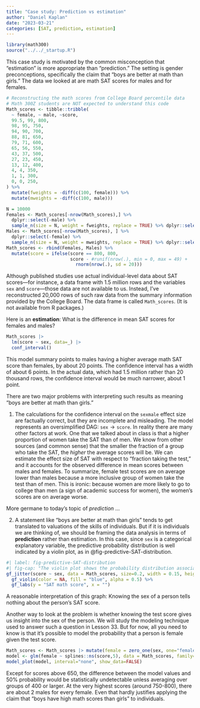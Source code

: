 ```yaml
---
title: "Case study: Prediction vs estimation"
author: "Daniel Kaplan"
date: "2023-03-21"
categories: [SAT, prediction, estimation]
---
```


```r
library(math300)
source("../../_startup.R")
```

This case study is motivated by the common misconception that "estimation" is more appropriate than "prediction." The setting is gender preconceptions, specifically the claim that "boys are better at math than girls." The data we looked at are math SAT scores for males and for females.

```r
# Reconstructing the math scores from College Board percentile data
# Math 300Z students are NOT expected to understand this code
Math_scores <- tibble::tribble(
  ~ female, ~ male, ~score,
  99.5, 99, 800,
  98, 95, 750,
  94, 90, 700,
  88, 81, 650,
  79, 71, 600,
  65, 56, 550,
  43, 37, 500,
  27, 23, 450,
  13, 12, 400,
  4, 4, 350,
  1, 1, 300, 
  0, 0, 250,
) %>%
  mutate(fweights = -diff(c(100, female))) %>%
  mutate(mweights = -diff(c(100, male)))

N = 10000
Females <- Math_scores[-nrow(Math_scores),] %>% 
  dplyr::select(-male) %>% 
  sample_n(size = N, weight = fweights, replace = TRUE) %>% dplyr::select(score) %>% mutate(sex = "female")
Males <- Math_scores[-nrow(Math_scores), ] %>% 
  dplyr::select(-female) %>% 
  sample_n(size = N, weight = mweights, replace = TRUE) %>% dplyr::select(score) %>% mutate(sex = "male")
Math_scores <- rbind(Females, Males) %>% 
  mutate(score = ifelse(score == 800, 800, 
                        score - #runif(nrow(.), min = 0, max = 49) +
                          rnorm(nrow(.), sd = 20)))
```

Although published studies use actual individual-level data about SAT scores---for instance, a data frame with 1.5 million rows and the variables `sex` and `score`---those data are not available to us. Instead, I've reconstructed 20,000 rows of such raw data from the summary information provided by the College Board. The data frame is called `Math_scores`. (It is not available from R packages.) 

Here is an **estimation**: What is the difference in mean SAT scores for females and males?

```r
Math_scores |>
  lm(score ~ sex, data=_) |>
  conf_interval()
```

This model summary points to males having a higher average math SAT score than females, by about 20 points. The confidence interval has a width of about 6 points. In the actual data, which had 1.5 million rather than 20 thousand rows, the confidence interval would be much narrower, about 1 point.

There are two major problems with interpreting such results as meaning "boys are better at math than girls." 

1. The calculations for the confidence interval on the `sexmale` effect size are factually correct, but they are incomplete and misleading. The model represents an oversimplified DAG: $\mathtt{sex} \rightarrow \mathtt{score}$. In reality there are many other factors at work. One that we talked about in class is that a higher proportion of women take the SAT than of men. We know from other sources (and common sense) that the smaller the fraction of a group who take the SAT, the *higher* the average scores will be. We can estimate the effect size of SAT with respect to "fraction taking the test," and it accounts for the observed difference in mean scores between males and females. To summarize, female test scores are on average lower than males because a more inclusive group of women take the test than of men. This is ironic: because women are more likely to go to college than men (a sign of academic success for women), the women's scores are on average worse. 

More germane to today's topic of *prediction* ...

2. A statement like "boys are better at math than girls" tends to get translated to valuations of the skills of individuals. But if it is individuals we are thinking of, we should be framing the data analysis in terms of **prediction** rather than estimation. In this case, since `sex` is a categorical explanatory variable, the predictive probability distribution is well indicated by a violin plot, as in @fig-predictive-SAT-distribution.

```r
#| label: fig-predictive-SAT-distribution
#| fig-cap: "The violin plot shows the probability distribution associated with each sex. They are almost identical."
gf_jitter(score ~ sex, data = Math_scores, size=0.2, width = 0.15, height = 0, alpha = 0.3) %>% 
  gf_violin(color = NA, fill = "blue", alpha = 0.5) %>%
  gf_labs(y = "SAT math score", x = "")
```

A reasonable interpretation of this graph: Knowing the sex of a person tells nothing about the person's SAT score.


Another way to look at the problem is whether knowing the test score gives us insight into the sex of the person. We will study the modeling technique used to answer such a question in Lesson 33. But for now, all you need to know is that it's possible to model the probability that a person is female given the test score.

```r
Math_scores <- Math_scores |> mutate(female = zero_one(sex, one="female"))
model <- glm(female ~ splines::ns(score,5), data = Math_scores, family="binomial")
model_plot(model, interval="none", show_data=FALSE)
```

Except for scores above 650, the difference between the model values and 50% probability would be statistically undetectable unless averaging over groups of 400 or larger. At the very highest scores (around 750-800), there are about 2 males for every female. Even that hardly justifies applying the claim that "boys have high math scores than girls" to individuals.
